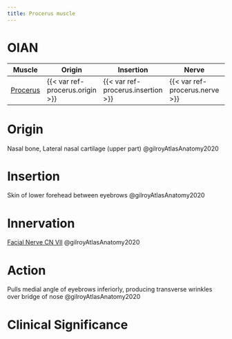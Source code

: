 ```yaml
---
title: Procerus muscle
---
```


# OIAN

| Muscle  | Origin | Insertion | Nerve | Action |
|------|--------|-------|----------|--------|
| [Procerus]({{< var ref-procerus.path >}}) | {{< var ref-procerus.origin >}} | {{< var ref-procerus.insertion >}} | {{< var ref-procerus.nerve >}} | {{< var ref-procerus.action >}} |

# Origin
Nasal bone, Lateral nasal cartilage (upper part) @gilroyAtlasAnatomy2020

# Insertion
Skin of lower forehead between eyebrows @gilroyAtlasAnatomy2020

# Innervation

[Facial Nerve CN VII]({{< var ref-cn7.path >}}) @gilroyAtlasAnatomy2020

# Action
Pulls medial angle of eyebrows inferiorly, producing transverse wrinkles over bridge of nose @gilroyAtlasAnatomy2020

# Clinical Significance